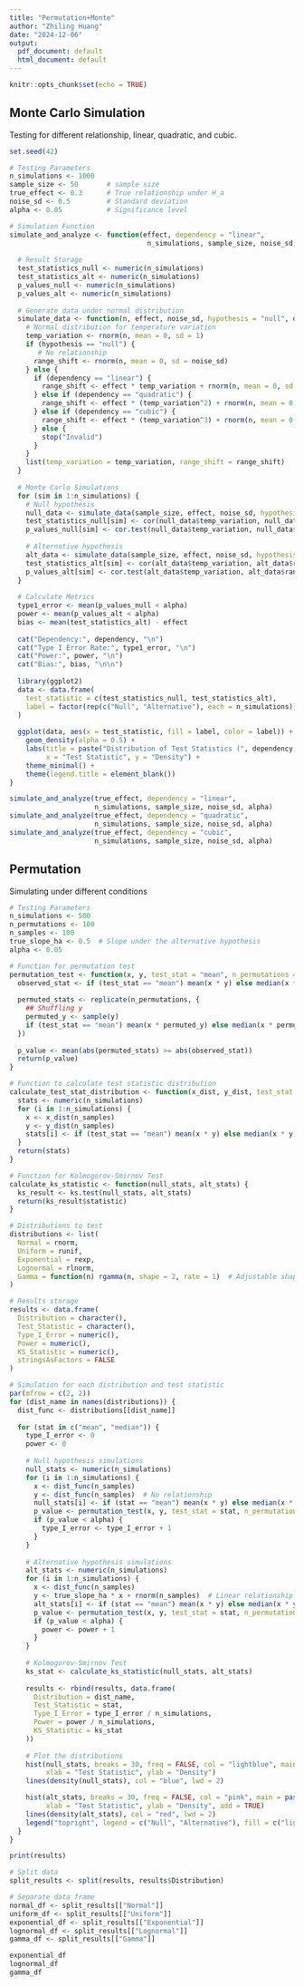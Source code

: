 ```yaml
---
title: "Permutation+Monte"
author: "Zhiling Huang"
date: "2024-12-06"
output:
  pdf_document: default
  html_document: default
---
```


```r
knitr::opts_chunk$set(echo = TRUE)
```

## Monte Carlo Simulation

Testing for different relationship, linear, quadratic, and cubic.

```r
set.seed(42)

# Testing Parameters
n_simulations <- 1000   
sample_size <- 50       # sample size
true_effect <- 0.3      # True relationship under H_a
noise_sd <- 0.5         # Standard deviation
alpha <- 0.05           # Significance level

# Simulation Function
simulate_and_analyze <- function(effect, dependency = "linear",
                                  n_simulations, sample_size, noise_sd, alpha) {
  
  # Result Storage
  test_statistics_null <- numeric(n_simulations)
  test_statistics_alt <- numeric(n_simulations)
  p_values_null <- numeric(n_simulations)
  p_values_alt <- numeric(n_simulations)
  
  # Generate data under normal distribution
  simulate_data <- function(n, effect, noise_sd, hypothesis = "null", dependency) {
    # Normal distribution for temperature variation
    temp_variation <- rnorm(n, mean = 0, sd = 1)  
    if (hypothesis == "null") {
       # No relationship
      range_shift <- rnorm(n, mean = 0, sd = noise_sd) 
    } else {
      if (dependency == "linear") {
        range_shift <- effect * temp_variation + rnorm(n, mean = 0, sd = noise_sd)  # Linear
      } else if (dependency == "quadratic") {
        range_shift <- effect * (temp_variation^2) + rnorm(n, mean = 0, sd = noise_sd)  # Quadratic
      } else if (dependency == "cubic") {
        range_shift <- effect * (temp_variation^3) + rnorm(n, mean = 0, sd = noise_sd)  # Cubic
      } else {
        stop("Invalid")
      }
    }
    list(temp_variation = temp_variation, range_shift = range_shift)
  }
  
  # Monte Carlo Simulations
  for (sim in 1:n_simulations) {
    # Null hypothesis
    null_data <- simulate_data(sample_size, effect, noise_sd, hypothesis = "null", dependency)
    test_statistics_null[sim] <- cor(null_data$temp_variation, null_data$range_shift)
    p_values_null[sim] <- cor.test(null_data$temp_variation, null_data$range_shift)$p.value
    
    # Alternative hypothesis
    alt_data <- simulate_data(sample_size, effect, noise_sd, hypothesis = "alternative", dependency)
    test_statistics_alt[sim] <- cor(alt_data$temp_variation, alt_data$range_shift)
    p_values_alt[sim] <- cor.test(alt_data$temp_variation, alt_data$range_shift)$p.value
  }
  
  # Calculate Metrics
  type1_error <- mean(p_values_null < alpha)
  power <- mean(p_values_alt < alpha)
  bias <- mean(test_statistics_alt) - effect
  
  cat("Dependency:", dependency, "\n")
  cat("Type I Error Rate:", type1_error, "\n")
  cat("Power:", power, "\n")
  cat("Bias:", bias, "\n\n")
  
  library(ggplot2)
  data <- data.frame(
    test_statistic = c(test_statistics_null, test_statistics_alt),
    label = factor(rep(c("Null", "Alternative"), each = n_simulations))
  )
  
  ggplot(data, aes(x = test_statistic, fill = label, color = label)) +
    geom_density(alpha = 0.5) +
    labs(title = paste("Distribution of Test Statistics (", dependency, ")", sep = ""),
         x = "Test Statistic", y = "Density") +
    theme_minimal() +
    theme(legend.title = element_blank())
}

simulate_and_analyze(true_effect, dependency = "linear",
                     n_simulations, sample_size, noise_sd, alpha)
simulate_and_analyze(true_effect, dependency = "quadratic",
                     n_simulations, sample_size, noise_sd, alpha)
simulate_and_analyze(true_effect, dependency = "cubic",
                     n_simulations, sample_size, noise_sd, alpha)

```

## Permutation

Simulating under different conditions

```r
# Testing Parameters
n_simulations <- 500
n_permutations <- 100
n_samples <- 100
true_slope_ha <- 0.5  # Slope under the alternative hypothesis
alpha <- 0.05

# Function for permutation test
permutation_test <- function(x, y, test_stat = "mean", n_permutations = 100) {
  observed_stat <- if (test_stat == "mean") mean(x * y) else median(x * y)
  
  permuted_stats <- replicate(n_permutations, {
    ## Shuffling y
    permuted_y <- sample(y)
    if (test_stat == "mean") mean(x * permuted_y) else median(x * permuted_y)
  })
  
  p_value <- mean(abs(permuted_stats) >= abs(observed_stat))
  return(p_value)
}

# Function to calculate test statistic distribution
calculate_test_stat_distribution <- function(x_dist, y_dist, test_stat = "mean", n_samples, n_simulations) {
  stats <- numeric(n_simulations)
  for (i in 1:n_simulations) {
    x <- x_dist(n_samples)
    y <- y_dist(n_samples)
    stats[i] <- if (test_stat == "mean") mean(x * y) else median(x * y)
  }
  return(stats)
}

# Function for Kolmogorov-Smirnov Test
calculate_ks_statistic <- function(null_stats, alt_stats) {
  ks_result <- ks.test(null_stats, alt_stats)
  return(ks_result$statistic)
}

# Distributions to test
distributions <- list(
  Normal = rnorm,
  Uniform = runif,
  Exponential = rexp,
  Lognormal = rlnorm,
  Gamma = function(n) rgamma(n, shape = 2, rate = 1)  # Adjustable shape/rate parameters
)

# Results storage
results <- data.frame(
  Distribution = character(),
  Test_Statistic = character(),
  Type_I_Error = numeric(),
  Power = numeric(),
  KS_Statistic = numeric(),
  stringsAsFactors = FALSE
)

# Simulation for each distribution and test statistic
par(mfrow = c(2, 2))
for (dist_name in names(distributions)) {
  dist_func <- distributions[[dist_name]]
  
  for (stat in c("mean", "median")) {
    type_I_error <- 0
    power <- 0
    
    # Null hypothesis simulations
    null_stats <- numeric(n_simulations)
    for (i in 1:n_simulations) {
      x <- dist_func(n_samples)
      y <- dist_func(n_samples)  # No relationship
      null_stats[i] <- if (stat == "mean") mean(x * y) else median(x * y)
      p_value <- permutation_test(x, y, test_stat = stat, n_permutations = n_permutations)
      if (p_value < alpha) {
        type_I_error <- type_I_error + 1
      }
    }
    
    # Alternative hypothesis simulations
    alt_stats <- numeric(n_simulations)
    for (i in 1:n_simulations) {
      x <- dist_func(n_samples)
      y <- true_slope_ha * x + rnorm(n_samples)  # Linear relationship
      alt_stats[i] <- if (stat == "mean") mean(x * y) else median(x * y)
      p_value <- permutation_test(x, y, test_stat = stat, n_permutations = n_permutations)
      if (p_value < alpha) {
        power <- power + 1
      }
    }
    
    # Kolmogorov-Smirnov Test
    ks_stat <- calculate_ks_statistic(null_stats, alt_stats)
    
    results <- rbind(results, data.frame(
      Distribution = dist_name,
      Test_Statistic = stat,
      Type_I_Error = type_I_error / n_simulations,
      Power = power / n_simulations,
      KS_Statistic = ks_stat
    ))
    
    # Plot the distributions
    hist(null_stats, breaks = 30, freq = FALSE, col = "lightblue", main = paste(dist_name, "-", stat),
         xlab = "Test Statistic", ylab = "Density")
    lines(density(null_stats), col = "blue", lwd = 2)

    hist(alt_stats, breaks = 30, freq = FALSE, col = "pink", main = paste(dist_name, "-", stat),
         xlab = "Test Statistic", ylab = "Density", add = TRUE)
    lines(density(alt_stats), col = "red", lwd = 2)
    legend("topright", legend = c("Null", "Alternative"), fill = c("lightblue", "pink"))
  }
}

print(results)

```

```r
# Split data
split_results <- split(results, results$Distribution)

# Separate data frame
normal_df <- split_results[["Normal"]]
uniform_df <- split_results[["Uniform"]]
exponential_df <- split_results[["Exponential"]]
lognormal_df <- split_results[["Lognormal"]]
gamma_df <- split_results[["Gamma"]]

exponential_df
lognormal_df
gamma_df
```




